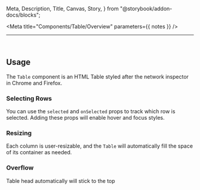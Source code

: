   Meta,
  Description,
  Title,
  Canvas,
  Story,
} from "@storybook/addon-docs/blocks";


<Meta title="Components/Table/Overview" parameters={{ notes }} />

<Title>@devtools-ds/table</Title>

---

<ShieldRow>
  <Version
    current={version}
    url="https://github.com/intuit/devtools-ds/tree/master/components/Table/CHANGELOG.md"
  />
</ShieldRow>

<Description />

<br />

## Usage

The `Table` component is an HTML Table styled after the network inspector in Chrome and Firefox.

<Canvas>
  <Story id="components-table-features--basic-usage" />
</Canvas>

### Selecting Rows

You can use the `selected` and `onSelected` props to track which row is selected.
Adding these props will enable hover and focus styles.

<Canvas>
  <Story id="components-table-features--selected-row" />
</Canvas>

### Resizing

Each column is user-resizable, and the `Table` will automatically fill the space of its container as needed.

<Canvas>
  <Story id="components-table-features--in-container" />
</Canvas>

### Overflow

Table head automatically will stick to the top

<Canvas>
  <Story id="components-table-features--height-overflow" />
</Canvas>
